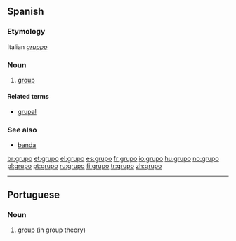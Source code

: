 ==Spanish==

===Etymology===
Italian ''[[gruppo]]''

===Noun===
{{es-noun-m}}
#[[group]]

====Related terms====
*[[grupal]] {{pos_a}}

===See also===
*[[banda]] {{f}}

[[br:grupo]]
[[et:grupo]]
[[el:grupo]]
[[es:grupo]]
[[fr:grupo]]
[[io:grupo]]
[[hu:grupo]]
[[no:grupo]]
[[pl:grupo]]
[[pt:grupo]]
[[ru:grupo]]
[[fi:grupo]]
[[tr:grupo]]
[[zh:grupo]]

----
{{rfc-auto|sort languages}}
==Portuguese==

===Noun===
{{infl|pt|noun|g=m}}

# [[group]] (in group theory)

{{tbot entry|Portuguese|group|2008|April|pt}}